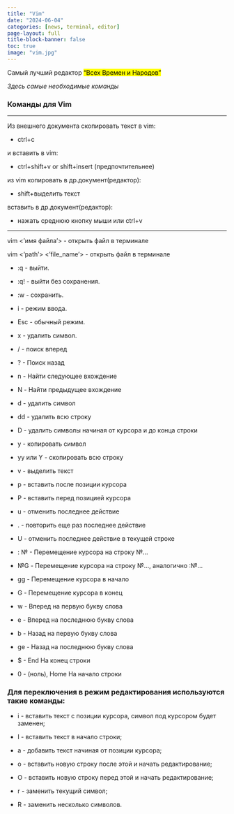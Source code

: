 ```yaml
---
title: "Vim"
date: "2024-06-04"
categories: [news, terminal, editor]
page-layout: full
title-block-banner: false
toc: true
image: "vim.jpg"
---
```

Самый лучший редактор <mark>"Всех Времен и Народов"</mark>

*Здесь самые необходимые команды*

### Команды для Vim

---

Из внешнего документа скопировать текст в vim:

 - ctrl+c

и вставить в vim:

 - ctrl+shift+v or shift+insert (предпочтительнее)

из vim копировать в др.документ(редактор):

 - shift+выделить текст

вставить в др.документ(редактор):

 - нажать среднюю кнопку мыши или ctrl+v

---

vim <’имя файла’> - открыть файл в терминале

vim <'path'> <’file_name’> - открыть файл в терминале

- :q - выйти.

- :q! - выйти без сохранения.

- :w - сохранить.

- i - режим ввода.

- Esc - обычный режим.

- x - удалить символ.

- / - поиск вперед

- ? - Поиск назад

- n - Найти следующее вхождение

- N - Найти предыдущее вхождение

- d - удалить символ

- dd - удалить всю строку

- D - удалить символы начиная от курсора и до конца строки

- y - копировать символ

- yy или Y - скопировать всю строку

- v - выделить текст

- p - вставить после позиции курсора

- P - вставить перед позицией курсора

- u - отменить последнее действие

- . - повторить еще раз последнее действие

- U - отменить последнее действие в текущей строке

- : № -	Перемещение курсора на строку №...

- №G -	Перемещение курсора на строку №..., аналогично :№...

- gg -	Перемещение курсора в начало

- G -	Перемещение курсора в конец

- w - Вперед на первую букву слова

- e - Вперед на последнюю букву слова

- b - Назад на первую букву слова

- ge - Назад на последнюю букву слова

- $ - End На конец строки

- 0 - (ноль), Home На начало строки

### Для переключения в режим редактирования используются такие команды:

- i - вставить текст с позиции курсора, символ под курсором будет заменен;

- I - вставить текст в начало строки;

- a - добавить текст начиная от позиции курсора;

- o - вставить новую строку после этой и начать редактирование;

- O - вставить новую строку перед этой и начать редактирование;

- r - заменить текущий символ;

- R - заменить несколько символов.
